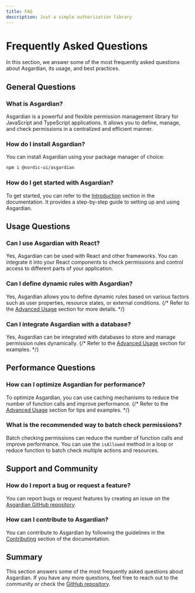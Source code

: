 ```yaml
---
title: FAQ
description: Just a simple authorization library
---
```


# Frequently Asked Questions

In this section, we answer some of the most frequently asked questions about Asgardian, its usage, and best practices.

## General Questions

### What is Asgardian?

Asgardian is a powerful and flexible permission management library for JavaScript and TypeScript applications. It allows you to define, manage, and check permissions in a centralized and efficient manner.

### How do I install Asgardian?

You can install Asgardian using your package manager of choice:

```sh npm2yarn
npm i @nordic-ui/asgardian
```

### How do I get started with Asgardian?

To get started, you can refer to the [Introduction](/) section in the documentation. It provides a step-by-step guide to setting up and using Asgardian.

## Usage Questions

### Can I use Asgardian with React?

Yes, Asgardian can be used with React and other frameworks. You can integrate it into your React components to check permissions and control access to different parts of your application.

### Can I define dynamic rules with Asgardian?

Yes, Asgardian allows you to define dynamic rules based on various factors such as user properties, resource states, or external conditions.
{/* Refer to the [Advanced Usage](/docs/advanced-usage) section for more details. */}

### Can I integrate Asgardian with a database?

Yes, Asgardian can be integrated with databases to store and manage permission rules dynamically.
{/* Refer to the [Advanced Usage](/docs/advanced-usage) section for examples. */}

## Performance Questions

### How can I optimize Asgardian for performance?

To optimize Asgardian, you can use caching mechanisms to reduce the number of function calls and improve performance.
{/* Refer to the [Advanced Usage](/docs/advanced-usage) section for tips and examples. */}

### What is the recommended way to batch check permissions?

Batch checking permissions can reduce the number of function calls and improve performance. You can use the `isAllowed` method in a loop or reduce function to batch check multiple actions and resources.

## Support and Community

### How do I report a bug or request a feature?

You can report bugs or request features by creating an issue on the [Asgardian GitHub repository](https://github.com/nordic-ui/Asgardian).

### How can I contribute to Asgardian?

You can contribute to Asgardian by following the guidelines in the [Contributing](/contributing) section of the documentation.

## Summary

This section answers some of the most frequently asked questions about Asgardian. If you have any more questions, feel free to reach out to the community or check the [GitHub repository](https://github.com/nordic-ui/Asgardian).
